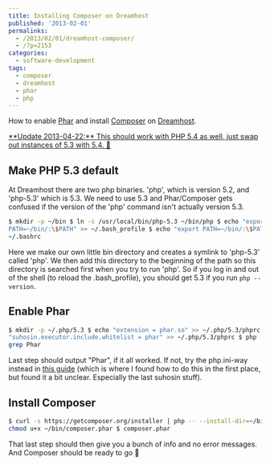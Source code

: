 ---
title: Installing Composer on Dreamhost
published: '2013-02-01'
permalinks:
  - /2013/02/01/dreamhost-composer/
  - /?p=2153
categories:
  - software-development
tags:
  - composer
  - dreamhost
  - phar
  - php
---

How to enable [Phar](https://php.net/manual/en/book.phar.php) and install [Composer](https://getcomposer.org/) on [Dreamhost](https://www.dreamhost.com/).

<ins dateTime="2013-04-22T22:54:14+00:00">
  **Update 2013-04-22:** This should work with PHP 5.4 as well, just swap out
  instances of 5.3 with 5.4. 🙂
</ins>

## Make PHP 5.3 default

At Dreamhost there are two php binaries. 'php', which is version 5.2, and 'php-5.3' which is 5.3. We need to use 5.3 and Phar/Composer gets confused if the version of the 'php' command isn't actually version 5.3.

```bash
$ mkdir -p ~/bin $ ln -s /usr/local/bin/php-5.3 ~/bin/php $ echo "export
PATH=~/bin/:\$PATH" >> ~/.bash_profile $ echo "export PATH=~/bin/:\$PATH" >>
~/.bashrc
```

Here we make our own little bin directory and creates a symlink to 'php-5.3' called 'php'. We then add this directory to the beginning of the path so this directory is searched first when you try to run 'php'. So if you log in and out of the shell (to reload the .bash_profile), you should get 5.3 if you run `php --version`.

## Enable Phar

```bash
$ mkdir -p ~/.php/5.3 $ echo "extension = phar.so" >> ~/.php/5.3/phprc $ echo
"suhosin.executor.include.whitelist = phar" >> ~/.php/5.3/phprc $ php -m |
grep Phar
```

Last step should output "Phar", if it all worked. If not, try the php.ini-way instead in [this guide](https://blog.tretyakov.im/post/36063947129/add-phar-to-dreamhost) (which is where I found how to do this in the first place, but found it a bit unclear. Especially the last suhosin stuff).

## Install Composer

```bash
$ curl -s https://getcomposer.org/installer | php -- --install-dir=~/bin $
chmod u+x ~/bin/composer.phar $ composer.phar
```

That last step should then give you a bunch of info and no error messages. And Composer should be ready to go 🙂
